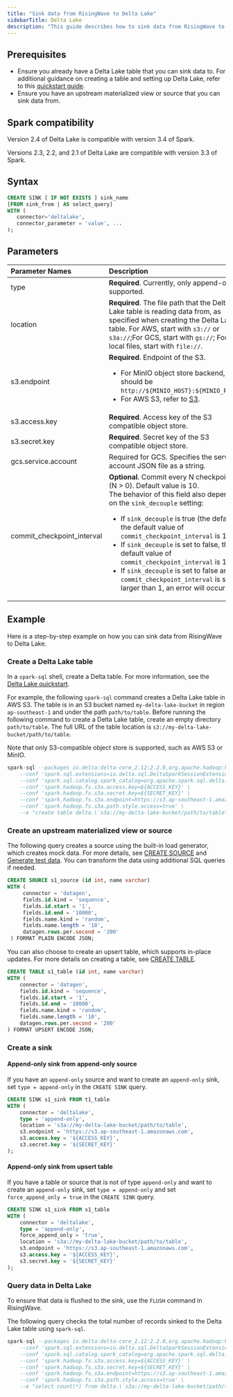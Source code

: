 ```yaml
---
title: "Sink data from RisingWave to Delta Lake"
sidebarTitle: Delta Lake
description: "This guide describes how to sink data from RisingWave to Delta Lake. Delta Lake is an open-source storage framework designed to allow you to build a lakehouse architecture with another compute engine. For more information, see [Delta Lake](https://delta.io)."
---
```


## Prerequisites

* Ensure you already have a Delta Lake table that you can sink data to. For additional guidance on creating a table and setting up Delta Lake, refer to this [quickstart guide](https://docs.delta.io/latest/quick-start.html#create-a-table).
* Ensure you have an upstream materialized view or source that you can sink data from.

## Spark compatibility

Version 2.4 of Delta Lake is compatible with version 3.4 of Spark.

Versions 2.3, 2.2, and 2.1 of Delta Lake are compatible with version 3.3 of Spark.

## Syntax

```sql
CREATE SINK [ IF NOT EXISTS ] sink_name
[FROM sink_from | AS select_query]
WITH (
   connector='deltalake',
   connector_parameter = 'value', ...
);
```

## Parameters

| Parameter Names              | Description                                                                                                                                                                                                                                                                                                                                                                                                                                             |
| :--------------------------- | :------------------------------------------------------------------------------------------------------------------------------------------------------------------------------------------------------------------------------------------------------------------------------------------------------------------------------------------------------------------------------------------------------------------------------------------------------ |
| type                         | **Required**. Currently, only append-only is supported.                                                                                                                                                                                                                                                                                                                                                                                                     |
| location                     | **Required**. The file path that the Delta Lake table is reading data from, as specified when creating the Delta Lake table. For AWS, start with `s3://` or `s3a://`;For GCS, start with `gs://`; For local files, start with `file://`.                                                                                                                                                                                                                            |
| s3.endpoint                  | **Required**. Endpoint of the S3. <ul><li>For MinIO object store backend, it should be `http://${MINIO_HOST}:${MINIO_PORT}`. </li><li>For AWS S3, refer to [S3](https://docs.aws.amazon.com/general/latest/gr/s3.html). </li></ul>                                                                                                                                                                                                                                                     |
| s3.access.key                | **Required**. Access key of the S3 compatible object store.                                                                                                                                                                                                                                                                                                                                                                                                 |
| s3.secret.key                | **Required**. Secret key of the S3 compatible object store.                                                                                                                                                                                                                                                                                                                                                                                                 |
| gcs.service.account          | Required for GCS. Specifies the service account JSON file as a string.                                                                                                                                                                                                                                                                                                                                                                                  |
| commit\_checkpoint\_interval | **Optional**. Commit every N checkpoints (N > 0). Default value is 10. <br/>The behavior of this field also depends on the `sink_decouple` setting:<ul><li>If `sink_decouple` is true (the default), the default value of `commit_checkpoint_interval` is 10.</li> <li>If `sink_decouple` is set to false, the default value of `commit_checkpoint_interval` is 1.</li> <li>If `sink_decouple` is set to false and `commit_checkpoint_interval` is set to larger than 1, an error will occur.</li></ul> |

## Example

Here is a step-by-step example on how you can sink data from RisingWave to Delta Lake.

### Create a Delta Lake table

In a `spark-sql` shell, create a Delta table. For more information, see the [Delta Lake quickstart](https://docs.delta.io/latest/quick-start.html#create-a-table).

For example, the following `spark-sql` command creates a Delta Lake table in AWS S3\. The table is in an S3 bucket named `my-delta-lake-bucket` in region `ap-southeast-1` and under the path `path/to/table`. Before running the following command to create a Delta Lake table, create an empty directory `path/to/table`. The full URL of the table location is `s3://my-delta-lake-bucket/path/to/table`.

Note that only S3-compatible object store is supported, such as AWS S3 or MinIO.

```sql
spark-sql --packages io.delta:delta-core_2.12:2.2.0,org.apache.hadoop:hadoop-aws:3.3.2\
    --conf 'spark.sql.extensions=io.delta.sql.DeltaSparkSessionExtension' \
    --conf 'spark.sql.catalog.spark_catalog=org.apache.spark.sql.delta.catalog.DeltaCatalog' \
    --conf 'spark.hadoop.fs.s3a.access.key=${ACCESS_KEY}' \
    --conf 'spark.hadoop.fs.s3a.secret.key=${SECRET_KEY}' \
    --conf 'spark.hadoop.fs.s3a.endpoint=https://s3.ap-southeast-1.amazonaws.com' \
    --conf 'spark.hadoop.fs.s3a.path.style.access=true' \
    --e "create table delta.\`s3a://my-delta-lake-bucket/path/to/table\`(id int, name string) using delta"
```

### Create an upstream materialized view or source

The following query creates a source using the built-in load generator, which creates mock data. For more details, see [CREATE SOURCE](/sql/commands/sql-create-source) and [Generate test data](/ingestion/sources/datagen). You can transform the data using additional SQL queries if needed.

```sql
CREATE SOURCE s1_source (id int, name varchar)
WITH (
     connector = 'datagen',
     fields.id.kind = 'sequence',
     fields.id.start = '1',
     fields.id.end = '10000',
     fields.name.kind = 'random',
     fields.name.length = '10',
     datagen.rows.per.second = '200'
 ) FORMAT PLAIN ENCODE JSON;
```

You can also choose to create an upsert table, which supports in-place updates. For more details on creating a table, see [CREATE TABLE](/sql/commands/sql-create-table).

```sql
CREATE TABLE s1_table (id int, name varchar)
WITH (
    connector = 'datagen',
    fields.id.kind = 'sequence',
    fields.id.start = '1',
    fields.id.end = '10000',
    fields.name.kind = 'random',
    fields.name.length = '10',
    datagen.rows.per.second = '200'
) FORMAT UPSERT ENCODE JSON;
```

### Create a sink

#### Append-only sink from append-only source

If you have an `append-only` source and want to create an `append-only` sink, set `type = append-only` in the `CREATE SINK` query.

```sql
CREATE SINK s1_sink FROM t1_table
WITH (
    connector = 'deltalake',
    type = 'append-only',
    location = 's3a://my-delta-lake-bucket/path/to/table',
    s3.endpoint = 'https://s3.ap-southeast-1.amazonaws.com',
    s3.access.key = '${ACCESS_KEY}',
    s3.secret.key = '${SECRET_KEY}'
);
```

#### Append-only sink from upsert table[](#append-only-sink-from-upsert-table "Direct link to Append-only sink from upsert table")

If you have a table or source that is not of type `append-only` and want to create an `append-only` sink, set `type = append-only` and set `force_append_only = true` in the `CREATE SINK` query.

```sql
CREATE SINK s1_sink FROM s1_table
WITH (
    connector = 'deltalake',
    type = 'append-only',
    force_append_only = 'true',
    location = 's3a://my-delta-lake-bucket/path/to/table',
    s3.endpoint = 'https://s3.ap-southeast-1.amazonaws.com',
    s3.access.key = '${ACCESS_KEY}',
    s3.secret.key = '${SECRET_KEY}'
);
```

### Query data in Delta Lake
To ensure that data is flushed to the sink, use the `FLUSH` command in RisingWave.

The following query checks the total number of records sinked to the Delta Lake table using `spark-sql`.

```sql
spark-sql --packages io.delta:delta-core_2.12:2.2.0,org.apache.hadoop:hadoop-aws:3.3.2\
    --conf 'spark.sql.extensions=io.delta.sql.DeltaSparkSessionExtension' \
    --conf 'spark.sql.catalog.spark_catalog=org.apache.spark.sql.delta.catalog.DeltaCatalog' \
    --conf 'spark.hadoop.fs.s3a.access.key=${ACCESS_KEY}' \
    --conf 'spark.hadoop.fs.s3a.secret.key=${SECRET_KEY}' \
    --conf 'spark.hadoop.fs.s3a.endpoint=https://s3.ap-southeast-1.amazonaws.com' \
    --conf 'spark.hadoop.fs.s3a.path.style.access=true' \
    --e "select count(*) from delta.\`s3a://my-delta-lake-bucket/path/to/table\`"
```
